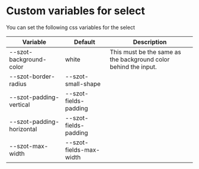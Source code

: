 
<Meta title="Components/FormFields/Select/Custom" />

# Custom variables for select

You can set the following css variables for the select

| Variable                  | Default                 | Description |
|---------------------------|-------------------------|-------------|
| --szot-background-color   | white                   | This must be the same as the background color behind the input. |
| --szot-border-radius      | --szot-small-shape      |             |
| --szot-padding-vertical   | --szot-fields-padding   |             |
| --szot-padding-horizontal | --szot-fields-padding   |             |
| --szot-max-width          | --szot-fields-max-width |             |
